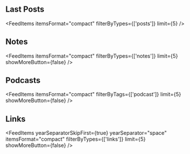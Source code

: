 <AuthorBanner />
&nbsp;

## Last Posts

<FeedItems itemsFormat="compact" filterByTypes={['posts']} limit={5} />

## Notes

<FeedItems
  itemsFormat="compact"
  filterByTypes={['notes']}
  limit={5}
  showMoreButton={false}
/>

## Podcasts

<FeedItems
  itemsFormat="compact"
  filterByTags={['podcast']}
  limit={5}
  showMoreButton={false}
/>

## Links

<FeedItems
  yearSeparatorSkipFirst={true}
  yearSeparator="space"
  itemsFormat="compact"
  filterByTypes={['links']}
  limit={5}
  showMoreButton={false}
/>
